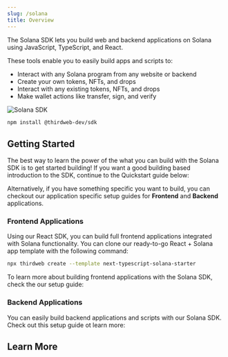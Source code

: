 ```yaml
---
slug: /solana
title: Overview
---
```



<div className="heroGrid" style={{ alignItems: "flex-start" }}>
  <div style={{ width: "86%" }}>
    <p style={{ marginTop: "8px" }}>
      The Solana SDK lets you build web and backend applications on Solana using JavaScript, TypeScript, and React.
    </p>
    <p>
      These tools enable you to easily build apps and scripts to:
    </p>
    <ul>
      <li>Interact with any Solana program from any website or backend</li>
      <li>Create your own tokens, NFTs, and drops</li>
      <li>Interact with any existing tokens, NFTs, and drops</li>
      <li>Make wallet actions like transfer, sign, and verify</li>
    </ul>

  </div>
  <p style={{ marginTop: "-16px" }}>
    <div className="col col--12">
      <img
        src="/assets/solana_tw.png"
        alt="Solana SDK"
        style={{ width: "400px" }}
      />
    </div>
  </p>
</div>

```bash npm2yarn
npm install @thirdweb-dev/sdk
```

## Getting Started

The best way to learn the power of the what you can build with the Solana SDK is to get started building! If you want a good building based introduction to the SDK, continue to the Quickstart guide below:

<div className="row" style={{ marginBottom: 12 }}>
  <div className="col col--12" style={{ padding: 8 }}>
    <QuickstartCard
      name="Quickstart"
      link="/solana/quickstart"
      description="A quick building-based introduction to the Solana SDK"
      image="/assets/icons/education.png"
    />
  </div>
</div>

Alternatively, if you have something specific you want to build, you can checkout our application specific setup guides for **Frontend** and **Backend** applications.

### Frontend Applications

Using our React SDK, you can build full frontend applications integrated with Solana functionality. You can clone our ready-to-go React + Solana app template with the following command:

```bash
npx thirdweb create --template next-typescript-solana-starter
```

To learn more about building frontend applications with the Solana SDK, check the our setup guide:

<div className="row">
  <div className="col col--12" style={{ padding: 8 }}>
    <QuickstartCard
      name="Frontend Setup"
      link="/solana/setup/frontend"
      description="A simple setup guide for building frontend apps using the Solana SDK with React"
      image="/assets/languages/react.png"
    />
  </div>
</div>

### Backend Applications

You can easily build backend applications and scripts with our Solana SDK. Check out this setup guide ot learn more:

<div className="row">
  <div className="col col--12" style={{ padding: 8 }}>
    <QuickstartCard
      name="Backend & Scripting Setup"
      link="/solana/setup/backend"
      description="A simple setup guide for building backend apps and scripts with the Solana SDK"
      image="/assets/languages/javascript.png"
    />
  </div>
</div>

## Learn More

<div className="row" style={{ marginTop: 24 }}>
  <div className="col col--6" style={{ padding: 8 }}>
    <QuickstartCard
      name="Usage Examples"
      link="https://solana-hub.thirdweb-example.com/"
      description="View full applications built with the Solana SDK at our Solana Hub"
      image="/assets/icons/nft.png"
    />
  </div>
  <div className="col col--6" style={{ padding: 8 }}>
    <QuickstartCard
      name="API Reference"
      link="https://portal.thirdweb.com/solana-sdk"
      description="View the full API Reference for our TypeScript Solana SDK"
      image="/assets/icons/education.png"
    />
  </div>
</div>

